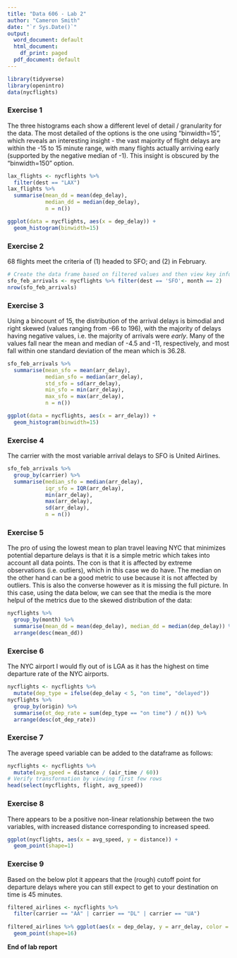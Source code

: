```yaml
---
title: "Data 606 - Lab 2"
author: "Cameron Smith"
date: "`r Sys.Date()`"
output:
  word_document: default
  html_document:
    df_print: paged
  pdf_document: default
---
```


```r
library(tidyverse)
library(openintro)
data(nycflights)
```

### Exercise 1

The three histograms each show a different level of detail / granularity for the data.  The most detailed of the options is the one using "binwidth=15", which reveals an interesting insight - the vast majority of flight delays are within the -15 to 15 minute range, with many flights actually arriving early (supported by the negative median of -1).  This insight is obscured by the "binwidth=150" option.

```r
lax_flights <- nycflights %>%
  filter(dest == "LAX")
lax_flights %>%
  summarise(mean_dd = mean(dep_delay),
            median_dd = median(dep_delay),
            n = n())
```


```r
ggplot(data = nycflights, aes(x = dep_delay)) +
  geom_histogram(binwidth=15)
```


### Exercise 2

68 flights meet the criteria of (1) headed to SFO; and (2) in February.

```r
# Create the data frame based on filtered values and then view key info
sfo_feb_arrivals <- nycflights %>% filter(dest == 'SFO', month == 2)
nrow(sfo_feb_arrivals)
```
### Exercise 3

Using a bincount of 15, the distribution of the arrival delays is bimodial and right skewed (values ranging from -66 to 196), with the majority of delays having negative values, i.e. the majority of arrivals were *early*.  Many of the values fall near the mean and median of -4.5 and -11, respectively, and most fall within one standard deviation of the mean which is 36.28.

```r
sfo_feb_arrivals %>%
  summarise(mean_sfo = mean(arr_delay),
            median_sfo = median(arr_delay),
            std_sfo = sd(arr_delay),
            min_sfo = min(arr_delay),
            max_sfo = max(arr_delay),
            n = n())
```

```r
ggplot(data = nycflights, aes(x = arr_delay)) +
  geom_histogram(binwidth=15)

```

### Exercise 4

The carrier with the most variable arrival delays to SFO is United Airlines.

```r
sfo_feb_arrivals %>%
  group_by(carrier) %>%
  summarise(median_sfo = median(arr_delay),
            iqr_sfo = IQR(arr_delay),
            min(arr_delay),
            max(arr_delay),
            sd(arr_delay),
            n = n())
```

### Exercise 5 

The pro of using the lowest mean to plan travel leaving NYC that minimizes potential departure delays is that it is a simple metric which takes into account all data points.  The con is that it is affected by extreme observations (i.e. outliers), which in this case we do have.  The median on the other hand can be a good metric to use because it is not affected by outliers.  This is also the converse however as it is missing the full picture.  In this case, using the data below, we can see that the media is the more helpul of the metrics due to the skewed distribution of the data:

```r
nycflights %>%
  group_by(month) %>%
  summarise(mean_dd = mean(dep_delay), median_dd = median(dep_delay)) %>%
  arrange(desc(mean_dd))
```

### Exercise 6

The NYC airport I would fly out of is LGA as it has the highest on time departure rate of the NYC airports.

```r
nycflights <- nycflights %>%
  mutate(dep_type = ifelse(dep_delay < 5, "on time", "delayed"))
nycflights %>%
  group_by(origin) %>%
  summarise(ot_dep_rate = sum(dep_type == "on time") / n()) %>%
  arrange(desc(ot_dep_rate))
```

### Exercise 7

The average speed variable can be added to the dataframe as follows:

```r
nycflights <- nycflights %>%
  mutate(avg_speed = distance / (air_time / 60))
# Verify transformation by viewing first few rows
head(select(nycflights, flight, avg_speed))
```

### Exercise 8

There appears to be a positive non-linear relationship between the two variables, with increased distance corresponding to increased speed.

```r
ggplot(nycflights, aes(x = avg_speed, y = distance)) +
  geom_point(shape=1)
```

### Exercise 9

Based on the below plot it appears that the (rough) cutoff point for departure delays where you can still expect to get to your destination on time is 45 minutes.

```r
filtered_airlines <- nycflights %>%
  filter(carrier == "AA" | carrier == "DL" | carrier == "UA")
  
filtered_airlines %>% ggplot(aes(x = dep_delay, y = arr_delay, color = carrier)) +
  geom_point(shape=16)
```

**End of lab report**


